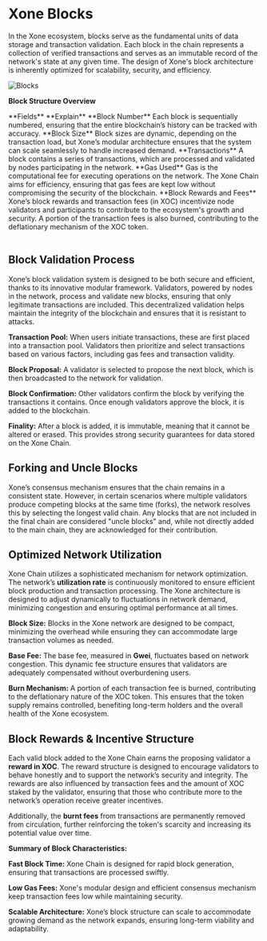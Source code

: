 
# Xone Blocks

In the Xone ecosystem, blocks serve as the fundamental units of data storage and transaction validation. Each block in the chain represents a collection of verified transactions and serves as an immutable record of the network's state at any given time. The design of Xone's block architecture is inherently optimized for scalability, security, and efficiency.

<Image src="/images/Blocks.png" alt="Blocks" width={1200} height={800} layout="responsive" />

**Block Structure Overview**

<div className="overflow-x-auto">
<Table removeWrapper aria-label="Example static collection table" className="mt-2">
  <TableHeader>
    <TableColumn>**Fields**</TableColumn>
    <TableColumn>**Explain**</TableColumn>
  </TableHeader>
  <TableBody>
    <TableRow key="1">
      <TableCell>**Block Number**</TableCell>
      <TableCell>Each block is sequentially numbered, ensuring that the entire blockchain’s history can be tracked with accuracy.</TableCell>
    </TableRow>
    <TableRow key="2">
      <TableCell>**Block Size**</TableCell>
      <TableCell>Block sizes are dynamic, depending on the transaction load, but Xone’s modular architecture ensures that the system can scale seamlessly to handle increased demand.</TableCell>
    </TableRow>
    <TableRow key="3">
      <TableCell>**Transactions**</TableCell>
      <TableCell>A block contains a series of transactions, which are processed and validated by nodes participating in the network.</TableCell>
    </TableRow>
    <TableRow key="4">
      <TableCell>**Gas Used**</TableCell>
      <TableCell>Gas is the computational fee for executing operations on the network. The Xone Chain aims for efficiency, ensuring that gas fees are kept low without compromising the security of the blockchain.</TableCell>
    </TableRow>
    <TableRow key="5">
      <TableCell>**Block Rewards and Fees**</TableCell>
      <TableCell>Xone’s block rewards and transaction fees (in XOC) incentivize node validators and participants to contribute to the ecosystem's growth and security. A portion of the transaction fees is also burned, contributing to the deflationary mechanism of the XOC token.</TableCell>
    </TableRow>
  </TableBody>
</Table>
</div>

## Block Validation Process

Xone’s block validation system is designed to be both secure and efficient, thanks to its innovative modular framework. Validators, powered by nodes in the network, process and validate new blocks, ensuring that only legitimate transactions are included. This decentralized validation helps maintain the integrity of the blockchain and ensures that it is resistant to attacks.

**Transaction Pool:** When users initiate transactions, these are first placed into a transaction pool. Validators then prioritize and select transactions based on various factors, including gas fees and transaction validity.

**Block Proposal:** A validator is selected to propose the next block, which is then broadcasted to the network for validation.

**Block Confirmation:** Other validators confirm the block by verifying the transactions it contains. Once enough validators approve the block, it is added to the blockchain.

**Finality:** After a block is added, it is immutable, meaning that it cannot be altered or erased. This provides strong security guarantees for data stored on the Xone Chain.

## Forking and Uncle Blocks

Xone’s consensus mechanism ensures that the chain remains in a consistent state. However, in certain scenarios where multiple validators produce competing blocks at the same time (forks), the network resolves this by selecting the longest valid chain. Any blocks that are not included in the final chain are considered "uncle blocks" and, while not directly added to the main chain, they are acknowledged for their contribution.

## Optimized Network Utilization

Xone Chain utilizes a sophisticated mechanism for network optimization. The network’s **utilization rate** is continuously monitored to ensure efficient block production and transaction processing. The Xone architecture is designed to adjust dynamically to fluctuations in network demand, minimizing congestion and ensuring optimal performance at all times.

**Block Size:** Blocks in the Xone network are designed to be compact, minimizing the overhead while ensuring they can accommodate large transaction volumes as needed.

**Base Fee:** The base fee, measured in **Gwei**, fluctuates based on network congestion. This dynamic fee structure ensures that validators are adequately compensated without overburdening users.

**Burn Mechanism:** A portion of each transaction fee is burned, contributing to the deflationary nature of the XOC token. This ensures that the token supply remains controlled, benefiting long-term holders and the overall health of the Xone ecosystem.

## Block Rewards & Incentive Structure

Each valid block added to the Xone Chain earns the proposing validator a **reward in XOC**. The reward structure is designed to encourage validators to behave honestly and to support the network’s security and integrity. The rewards are also influenced by transaction fees and the amount of XOC staked by the validator, ensuring that those who contribute more to the network’s operation receive greater incentives.

Additionally, the **burnt fees** from transactions are permanently removed from circulation, further reinforcing the token's scarcity and increasing its potential value over time.

**Summary of Block Characteristics:**

**Fast Block Time:** Xone Chain is designed for rapid block generation, ensuring that transactions are processed swiftly.

**Low Gas Fees:** Xone's modular design and efficient consensus mechanism keep transaction fees low while maintaining security.

**Scalable Architecture:** Xone’s block structure can scale to accommodate growing demand as the network expands, ensuring long-term viability and adaptability.